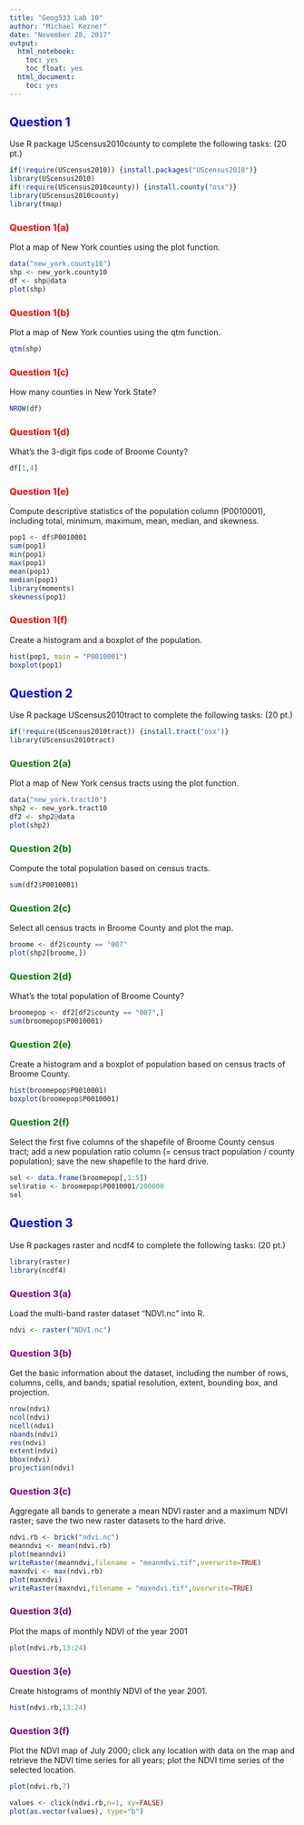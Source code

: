 ---
title: "Geog533 Lab 10"
author: "Michael Kezner"
date: "November 28, 2017"
output:
  html_notebook:
    toc: yes
    toc_float: yes
  html_document:
    toc: yes
---

## <span style="color:blue">Question 1</span>
Use R package UScensus2010county to complete the following tasks:  (20 pt.)
```{r message=FALSE, warning=FALSE, paged.print=TRUE}
if(!require(UScensus2010)) {install.packages("UScensus2010")}
library(UScensus2010)
if(!require(UScensus2010county)) {install.county("osx")}
library(UScensus2010county)
library(tmap)
```


### <span style="color:red">Question 1(a)</span>
Plot a map of New York counties using the plot function.
```{r}
data("new_york.county10")
shp <- new_york.county10
df <- shp@data
plot(shp)
```

### <span style="color:red">Question 1(b)</span>
Plot a map of New York counties using the qtm function.
```{r}
qtm(shp)
```


### <span style="color:red">Question 1(c)</span>	
How many counties in New York State?
```{r}
NROW(df)
```

### <span style="color:red">Question 1(d)</span>
What’s the 3-digit fips code of Broome County?
```{r}
df[1,4]
```

### <span style="color:red">Question 1(e)</span>
Compute descriptive statistics of the population column (P0010001), including total, minimum, maximum, mean, median, and skewness. 
```{r}
pop1 <- df$P0010001
sum(pop1)
min(pop1)
max(pop1)
mean(pop1)
median(pop1)
library(moments)
skewness(pop1)
```

### <span style="color:red">Question 1(f)</span>	
Create a histogram and a boxplot of the population.
```{r}
hist(pop1, main = "P0010001")
boxplot(pop1)
```


## <span style="color:blue">Question 2</span>
Use R package UScensus2010tract to complete the following tasks:    (20 pt.)
```{r message=FALSE, warning=FALSE}
if(!require(UScensus2010tract)) {install.tract("osx")}
library(UScensus2010tract)
```

### <span style="color:green">Question 2(a)</span>	
Plot a map of New York census tracts using the plot function.
```{r}
data("new_york.tract10")
shp2 <- new_york.tract10
df2 <- shp2@data
plot(shp2)
```

### <span style="color:green">Question 2(b)</span>
Compute the total population based on census tracts.
```{r}
sum(df2$P0010001)
```

### <span style="color:green">Question 2(c)</span>
Select all census tracts in Broome County and plot the map. 
```{r}
broome <- df2$county == "007"
plot(shp2[broome,])
```

### <span style="color:green">Question 2(d)</span>
What’s the total population of Broome County?
```{r}
broomepop <- df2[df2$county == "007",]
sum(broomepop$P0010001)
```

### <span style="color:green">Question 2(e)</span>
Create a histogram and a boxplot of population based on census tracts of Broome County.
```{r}
hist(broomepop$P0010001)
boxplot(broomepop$P0010001)
```

### <span style="color:green">Question 2(f)</span>
Select the first five columns of the shapefile of Broome County census tract; add a new population ratio column (= census tract population / county population); save the new shapefile to the hard drive. 
```{r message=FALSE, warning=FALSE}
sel <- data.frame(broomepop[,1:5])
sel$ratio <- broomepop$P0010001/200600
sel
```


## <span style="color:blue">Question 3</span>

Use R packages raster and ncdf4 to complete the following tasks:     (20 pt.)
```{r, message=FALSE, warning=FALSE}
library(raster)
library(ncdf4)
```

### <span style="color:purple">Question 3(a)</span>		
Load the multi-band raster dataset “NDVI.nc” into R.
```{r}
ndvi <- raster("NDVI.nc")
```

### <span style="color:purple">Question 3(b)</span>	
Get the basic information about the dataset, including the number of rows, columns, cells, and bands; spatial resolution, extent, bounding box, and projection.
```{r}
nrow(ndvi)
ncol(ndvi)
ncell(ndvi)
nbands(ndvi)
res(ndvi)
extent(ndvi)
bbox(ndvi)
projection(ndvi)
```

### <span style="color:purple">Question 3(c)</span>	
Aggregate all bands to generate a mean NDVI raster and a maximum NDVI raster; save the two new raster datasets to the hard drive. 
```{r}
ndvi.rb <- brick("ndvi.nc")
meanndvi <- mean(ndvi.rb)
plot(meanndvi)
writeRaster(meanndvi,filename = "meanndvi.tif",overwrite=TRUE)
maxndvi <- max(ndvi.rb)
plot(maxndvi)
writeRaster(maxndvi,filename = "maxndvi.tif",overwrite=TRUE)
```

### <span style="color:purple">Question 3(d)</span>			
Plot the maps of monthly NDVI of the year 2001
```{r}
plot(ndvi.rb,13:24)
```

### <span style="color:purple">Question 3(e)</span>	
Create histograms of monthly NDVI of the year 2001.
```{r message=FALSE, warning=FALSE}
hist(ndvi.rb,13:24)
```

### <span style="color:purple">Question 3(f)</span>			
Plot the NDVI map of July 2000; click any location with data on the map and retrieve the NDVI time series for all years; plot the NDVI time series of the selected location. 
```{r}
plot(ndvi.rb,7)
```

```{r}
values <- click(ndvi.rb,n=1, xy=FALSE)
plot(as.vector(values), type="b")
```

